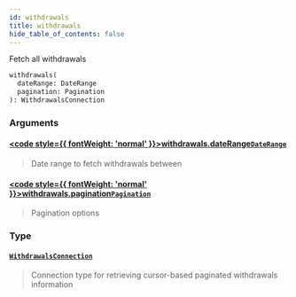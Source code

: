 ```yaml
---
id: withdrawals
title: withdrawals
hide_table_of_contents: false
---
```








Fetch all withdrawals

```graphql
withdrawals(
  dateRange: DateRange
  pagination: Pagination
): WithdrawalsConnection
```


### Arguments

#### [<code style={{ fontWeight: 'normal' }}>withdrawals.<b>dateRange</b></code>](#)<Bullet />[`DateRange`](/docs/testnet/graphql/inputs/date-range) <Badge class="secondary" text="input"/>
> Date range to fetch withdrawals between
> 

#### [<code style={{ fontWeight: 'normal' }}>withdrawals.<b>pagination</b></code>](#)<Bullet />[`Pagination`](/docs/testnet/graphql/inputs/pagination) <Badge class="secondary" text="input"/>
> Pagination options
> 

### Type

#### [`WithdrawalsConnection`](/docs/testnet/graphql/objects/withdrawals-connection) <Badge class="secondary" text="object"/>
> Connection type for retrieving cursor-based paginated withdrawals information
> 





